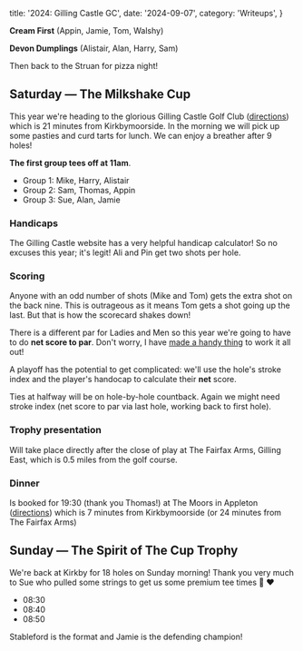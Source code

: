   title: '2024: Gilling Castle GC',
  date: '2024-09-07',
  category: 'Writeups',
}


<PostHero metadata={metadata} />

**Cream First** (Appin, Jamie, Tom, Walshy)

**Devon Dumplings** (Alistair, Alan, Harry, Sam)

Then back to the Struan for pizza night!

## Saturday &mdash; The Milkshake Cup

This year we're heading to the glorious Gilling Castle Golf Club ([directions](https://www.google.com/maps/place/Gilling+Castle/@54.1832864,-1.0661554,509m/data=!3m1!1e3!4m6!3m5!1s0x487ece138b01b4b9:0x545bdca7e27f37f9!8m2!3d54.1835346!4d-1.0655843!16zL20vMGNoNXY2?entry=ttu&g_ep=EgoyMDI0MDgyOC4wIKXMDSoASAFQAw%3D%3D)) which is 21 minutes from Kirkbymoorside. In the morning we will pick up some pasties and curd tarts for lunch. We can enjoy a breather after 9 holes!

**The first group tees off at 11am**.

- Group 1: Mike, Harry, Alistair
- Group 2: Sam, Thomas, Appin
- Group 3: Sue, Alan, Jamie

### Handicaps

The Gilling Castle website has a very helpful handicap calculator! So no excuses this year; it's legit! Ali and Pin get two shots per hole.

<HandicapTable />

### Scoring

Anyone with an odd number of shots (Mike and Tom) gets the extra shot on the back nine. This is outrageous as it means Tom gets a shot going up the last. But that is how the scorecard shakes down!

There is a different par for Ladies and Men so this year we're going to have to do **net score to par**. Don't worry, I have [made a handy thing](https://docs.google.com/spreadsheets/d/1lvgWl71GMc_8VAHN85Iu9HH5NVwKFuPflPzX-HhyrgI/edit?gid=0#gid=0) to work it all out!

A playoff has the potential to get complicated: we'll use the hole's stroke index and the player's handocap to calculate their **net** score.

Ties at halfway will be on hole-by-hole countback. Again we might need stroke index (net score to par via last hole, working back to first hole).

### Trophy presentation

Will take place directly after the close of play at The Fairfax Arms, Gilling East, which is 0.5 miles from the golf course.

### Dinner

Is booked for 19:30 (thank you Thomas!) at The Moors in Appleton ([directions]()) which is 7 minutes from Kirkbymoorside (or 24 minutes from The Fairfax Arms)

## Sunday &mdash; The Spirit of The Cup Trophy

We're back at Kirkby for 18 holes on Sunday morning! Thank you very much to Sue who pulled some strings to get us some premium tee times 🙏 ❤️

- 08:30
- 08:40
- 08:50

Stableford is the format and Jamie is the defending champion!
